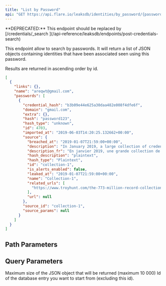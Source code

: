 ```yaml
---
title: "List by Password"
api: "GET https://api.flare.io/leaksdb/identities/by_password/{password}"
---
```


<Warning>
**DEPRECATED:** This endpoint should be replaced by
[/credentials/_search <Icon icon="code" size={16} />](/api-reference/leaksdb/endpoints/post-credentials-search)
</Warning>


<GatedAccessFeatureAstp />

This endpoint allow to search by passwords.
It will return a list of JSON objects containing identities that have been associated seen using this password.

Results are returned in ascending order by id.

<ResponseExample>

```json Response Example
[
  {
    "links": {},
    "name": "areqwt@gmail.com",
    "passwords": [
      {
        "credential_hash": "b3b09e44e625a30daa482e008f4dfe6f",
        "domain": "gmail.com",
        "extra": {},
        "hash": "password123",
        "hash_type": "unknown",
        "id": 4703,
        "imported_at": "2019-06-03T14:20:25.132662+00:00",
        "source": {
          "breached_at": "2019-01-07T21:59:00+00:00",
          "description": "In January 2019, a large collection of credential stuffing lists (combinations of email addresses and passwords used to hijack accounts on other services) was discovered being distributed on a popular hacking forum. The data contained almost 2.7 billion records including 773 million unique email addresses alongside passwords those addresses had used on other breached services.",
          "description_fr": "En janvier 2019, une grande collection de listes de bourrage d'identifiants (combinaisons d'adresses électroniques et de mots de passe utilisés pour prendre contrôle de comptes sur d'autres services) a été diffusée sur un forum de piratage populaire. Les données contenaient près de 2,7 milliards d'enregistrements, dont 773 millions d'adresses électroniques uniques aux côtés de mots de passe que ces adresses avaient utilisés sur d'autres services ayant subi des brèches de données.",
          "hash_description": "plaintext",
          "hash_type": "Plaintext",
          "id": "collection-1",
          "is_alerts_enabled": false,
          "leaked_at": "2019-01-07T21:59:00+00:00",
          "name": "Collection-1",
          "related_urls": [
            "https://www.troyhunt.com/the-773-million-record-collection-1-data-reach/"
          ],
          "url": null
        },
        "source_id": "collection-1",
        "source_params": null
      }
    ]
  }
]
```

</ResponseExample>

## Path Parameters

<ParamField path="password" type="string" required>
</ParamField>

## Query Parameters

<ParamField query="size" type="number">
  Maximum size of the JSON object that will be returned (maximum 10 000) 
</ParamField>

<ParamField query="from" type="number">
  Id of the database entry you want to start from (excluding this id).
</ParamField>
